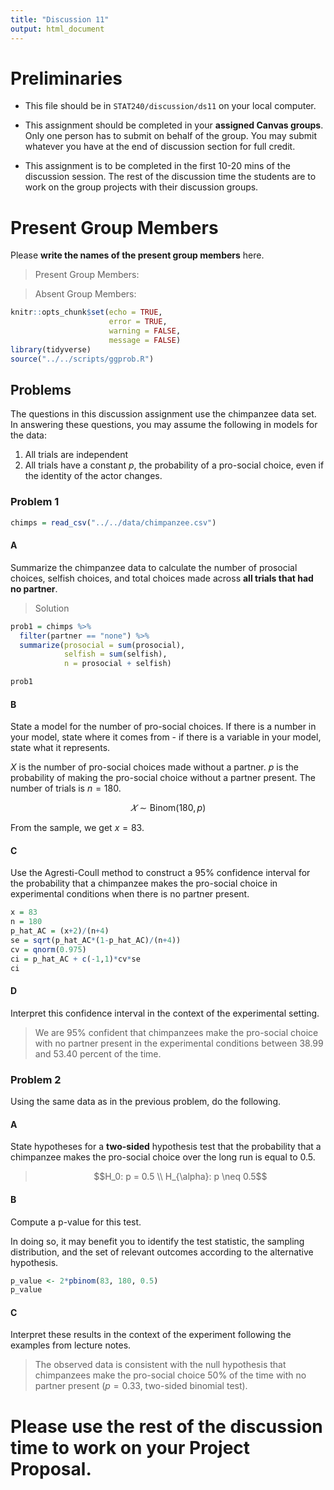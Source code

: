 ---
title: "Discussion 11"
output: html_document
---

# Preliminaries

-   This file should be in `STAT240/discussion/ds11` on your local computer.

-   This assignment should be completed in your **assigned Canvas groups**. Only one person has to submit on behalf of the group. You may submit whatever you have at the end of discussion section for full credit.

-   This assignment is to be completed in the first 10-20 mins of the discussion session. The rest of the discussion time the students are to work on the group projects with their discussion groups.

# Present Group Members

Please **write the names of the present group members** here.

> Present Group Members:

> Absent Group Members:

```{r setup, include=FALSE}
knitr::opts_chunk$set(echo = TRUE, 
                      error = TRUE, 
                      warning = FALSE, 
                      message = FALSE)
library(tidyverse)
source("../../scripts/ggprob.R")
```

## Problems

The questions in this discussion assignment use the chimpanzee data set.
In answering these questions, you may assume the following in models for the data:

1. All trials are independent
2. All trials have a constant $p$, the probability of a pro-social choice, even if the identity of the actor changes. 

### Problem 1

```{r}
chimps = read_csv("../../data/chimpanzee.csv")
```


#### A

Summarize the chimpanzee data to calculate the number of prosocial choices, selfish choices, and total choices made across **all trials that had no partner**.

> Solution

```{r}

prob1 = chimps %>% 
  filter(partner == "none") %>% 
  summarize(prosocial = sum(prosocial),
            selfish = sum(selfish),
            n = prosocial + selfish)

prob1
```

#### B

State a model for the number of pro-social choices. If there is a number in your model, state where it comes from - if there is a variable in your model, state what it represents.

$X$ is the number of pro-social choices made without a partner. $p$ is the probability of making the pro-social choice without a partner present. The number of trials is $n=180$.

$$𝑋\sim \text{Binom}(180,p)$$

From the sample, we get $x=83$.


#### C

Use the Agresti-Coull method to construct a 95% confidence interval for the probability that a chimpanzee makes the pro-social choice in experimental conditions when there is no partner present.

```{r}
x = 83
n = 180
p_hat_AC = (x+2)/(n+4)
se = sqrt(p_hat_AC*(1-p_hat_AC)/(n+4))
cv = qnorm(0.975)
ci = p_hat_AC + c(-1,1)*cv*se
ci
```


#### D

Interpret this confidence interval in the context of the experimental setting.

> We are 95% confident that chimpanzees make the pro-social choice with no partner present in the experimental conditions between 38.99 and 53.40 percent of the time.

### Problem 2

Using the same data as in the previous problem,
do the following.

#### A

State hypotheses for a **two-sided** hypothesis test that the probability that a chimpanzee makes the pro-social choice over the long run is equal to 0.5.

> $$H_0: p = 0.5 \\ H_{\alpha}: p \neq 0.5$$


#### B

Compute a p-value for this test.

In doing so, it may benefit you to identify the test statistic, the sampling distribution, and the set of relevant outcomes according to the alternative hypothesis.

```{r}
p_value <- 2*pbinom(83, 180, 0.5)
p_value
```

#### C

Interpret these results in the context of the experiment following the examples from lecture notes.

> The observed data is consistent with the null hypothesis that chimpanzees make the pro-social choice 50% of the time with no partner present ($p=0.33$, two-sided binomial test).

# Please use the rest of the discussion time to work on your Project Proposal.

